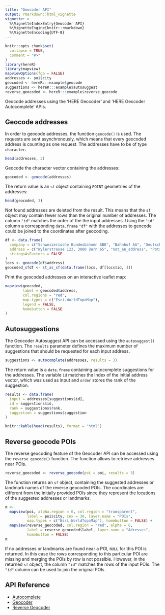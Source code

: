 ```yaml
---
title: "Geocoder API"
output: rmarkdown::html_vignette
vignette: >
  %\VignetteIndexEntry{Geocoder API}
  %\VignetteEngine{knitr::rmarkdown}
  %\VignetteEncoding{UTF-8}
---
```


```r
knitr::opts_chunk$set(
  collapse = TRUE,
  comment = "#>"
)
library(hereR)
library(mapview)
mapviewOptions(fgb = FALSE)
addresses <- poi$city
geocoded <- hereR:::example$geocode
suggestions <- hereR:::example$autosuggest
reverse_geocoded <- hereR:::example$reverse_geocode
```

Geocode addresses using the 'HERE Geocoder' and 'HERE Geocoder Autocomplete' APIs.

## Geocode addresses
In order to geocode addresses, the function `geocode()` is used. The requests are sent asynchronously, which means that every geocoded address is counting as one request. The addresses have to be of type `character`:

```r
head(addresses, 3)
```

Geocode the character vector containing the addresses:
```r
geocoded <- geocode(addresses)
```

The return value is an `sf` object containing `POINT` geometries of the addresses:
```r
head(geocoded, 3)
```

Not found addresses are deleted from the result. This means that the `sf` object may contain fewer rows than the original number of addresses. The column `"id"` matches the order of the the input addresses. Using the `"id"` column a corresponding `data.frame` `"df"` with the addresses to geocode could be joined to the coordinates after geocoding.
```r
df <- data.frame(
  company = c("Schweizerische Bundesbahnen SBB", "Bahnhof AG", "Deutsche Bahn AG"),
  address = c("Wylerstrasse 123, 3000 Bern 65", "not_an_address", "Potsdamer Platz 2, 10785 Berlin"),
  stringsAsFactors = FALSE
)
locs <- geocode(df$address)
geocoded_sfdf <- st_as_sf(data.frame(locs, df[locs$id, ]))
```

Print the geocoded addresses on an interactive leaflet map:
```r
mapview(geocoded,
        label = geocoded$address,
        col.regions = "red",
        map.types = c("Esri.WorldTopoMap"),
        legend = FALSE,
        homebutton = FALSE
)
```

## Autosuggestions

The Geocoder Autosuggest API can be accessed using the `autosuggest()` function. The `results` parameter defines the maximum number of suggestions that should be requested for each input address.
```r
suggestions <- autocomplete(addresses, results = 3)
```

The return value is a `data.frame` containing autocomplete suggestions for the addresses. The variable `id` matches the index of the initial address vector, which was used as input and `order` stores the rank of the suggestion.

```r
results <- data.frame(
  input = addresses[suggestions$id],
  id = suggestions$id,
  rank = suggestions$rank,
  suggestion = suggestions$suggestion
)
```

```r
knitr::kable(head(results), format = "html")
```

## Reverse geocode POIs
The reverse geocoding feature of the Geocoder API can be accessed using the `reverse_geocode()` function. The function allows to retrieve addresses near POIs. 

```r
reverse_geocoded <- reverse_geocode(poi = poi, results = 3)
```

The function returns an `sf` object, containing the suggested addresses or landmark names of the reverse geocoded POIs. The coordinates are different from the initially provided POIs since they represent the locations of the suggested addresses or landmarks.

```r
m <-
  mapview(poi, alpha.region = 0, col.region = "transparent",
          label = poi$city, cex = 30, layer.name = "POIs",
          map.types = c("Esri.WorldTopoMap"), homebutton = FALSE) +
  mapview(reverse_geocoded, col.region = "red", alpha = 0,
          label = reverse_geocoded$label, layer.name = "Adresses",
          homebutton = FALSE)
m
```

If no addresses or landmarks are found near a POI, `NULL` for this POI is returned. In this case the rows corresponding to this particular POI are missing and merging the POIs by row is not possible. However, in the returned `sf` object, the column `"id"` matches the rows of the input POIs. The `"id"` column can be used to join the original POIs.

## API Reference

* [Autocomplete](https://developer.here.com/documentation/geocoder-autocomplete/dev_guide/topics/resource-suggest.html)
* [Geocoder](https://developer.here.com/documentation/geocoding-search-api/dev_guide/topics/endpoint-geocode-brief.html)
* [Reverse Geocoder](https://developer.here.com/documentation/geocoding-search-api/dev_guide/topics/endpoint-reverse-geocode-brief.html)
